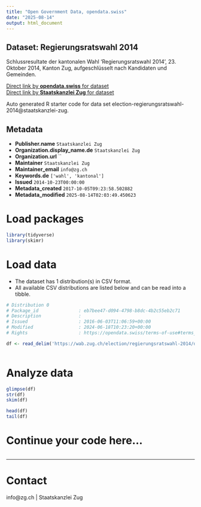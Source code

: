 ```yaml
---
title: "Open Government Data, opendata.swiss"
date: "2025-08-14"
output: html_document
---
```


## Dataset: Regierungsratswahl 2014

Schlussresultate der kantonalen Wahl 'Regierungsratswahl 2014', 23. Oktober 2014, Kanton Zug, aufgeschlüsselt nach Kandidaten und Gemeinden.

[Direct link by **opendata.swiss** for dataset](https://opendata.swiss/de/dataset/regierungsratswahl-2014)<br>
[Direct link by **Staatskanzlei Zug** for dataset](https://wab.zug.ch/election/regierungsratswahl-2014/data)

Auto generated R starter code for data set election-regierungsratswahl-2014@staatskanzlei-zug.

## Metadata

- **Publisher.name** `Staatskanzlei Zug`
- **Organization.display_name.de** `Staatskanzlei Zug`
- **Organization.url** ``
- **Maintainer** `Staatskanzlei Zug`
- **Maintainer_email** `info@zg.ch`
- **Keywords.de** `['wahl', 'kantonal']`
- **Issued** `2014-10-23T00:00:00`
- **Metadata_created** `2017-10-05T09:23:58.502882`
- **Metadata_modified** `2025-08-14T02:03:49.450623`


# Load packages

```r

library(tidyverse)
library(skimr)

```

# Load data

-   The dataset has 1 distribution(s) in CSV format.
-   All available CSV distributions are listed below and can be read into a tibble.

```r

# Distribution 0
# Package_id               : eb7bee47-d094-4798-b8dc-4b2c55eb2c71
# Description              : 
# Issued                   : 2016-06-03T11:06:59+00:00
# Modified                 : 2024-06-18T10:23:20+00:00
# Rights                   : https://opendata.swiss/terms-of-use#terms_by

df <- read_delim('https://wab.zug.ch/election/regierungsratswahl-2014/data-csv')



```

# Analyze data

```r

glimpse(df)
str(df)
skim(df)

head(df)
tail(df)

```

# Continue your code here...

```r

```

------------------------------------------------------------------------

# Contact

info@zg.ch | Staatskanzlei Zug
